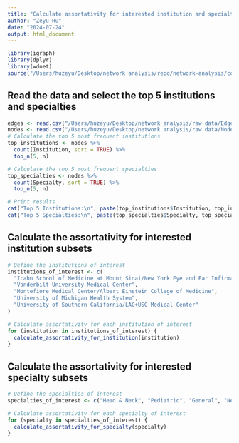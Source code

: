 ```yaml
---
title: "Calculate assortativity for interested institution and specialty subset"
author: "Zeyu Hu"
date: "2024-07-24"
output: html_document
---
```


```r
library(igraph)
library(dplyr)
library(wdnet)
source("/Users/huzeyu/Desktop/network analysis/repo/network-analysis/code/utility.R")
```

## Read the data and select the top 5 institutions and specialties
```r
edges <- read.csv("/Users/huzeyu/Desktop/network analysis/raw data/Edges_Weighted.csv")
nodes <- read.csv("/Users/huzeyu/Desktop/network analysis/raw data/Nodes.csv")
# Calculate the top 5 most frequent institutions
top_institutions <- nodes %>%
  count(Institution, sort = TRUE) %>%
  top_n(5, n)

# Calculate the top 5 most frequent specialties
top_specialties <- nodes %>%
  count(Specialty, sort = TRUE) %>%
  top_n(5, n)

# Print results
cat("Top 5 Institutions:\n", paste(top_institutions$Institution, top_institutions$n, sep = ":", collapse = "\n"), "\n")
cat("Top 5 Specialties:\n", paste(top_specialties$Specialty, top_specialties$n, sep = ": ", collapse = "\n"), "\n")
```
## Calculate the assortativity for interested institution subsets
```r
# Define the institutions of interest
institutions_of_interest <- c(
  "Icahn School of Medicine at Mount Sinai/New York Eye and Ear Infirmary at Mount Sinai",
  "Vanderbilt University Medical Center",
  "Montefiore Medical Center/Albert Einstein College of Medicine",
  "University of Michigan Health System",
  "University of Southern California/LAC+USC Medical Center"
)

# Calculate assortativity for each institution of interest
for (institution in institutions_of_interest) {
  calculate_assortativity_for_institution(institution)
}
```

## Calculate the assortativity for interested specialty subsets
```r
# Define the specialties of interest
specialties_of_interest <- c("Head & Neck", "Pediatric", "General", "Neurotology", "Facial Plastics")

# Calculate assortativity for each specialty of interest
for (specialty in specialties_of_interest) {
  calculate_assortativity_for_specialty(specialty)
}
```